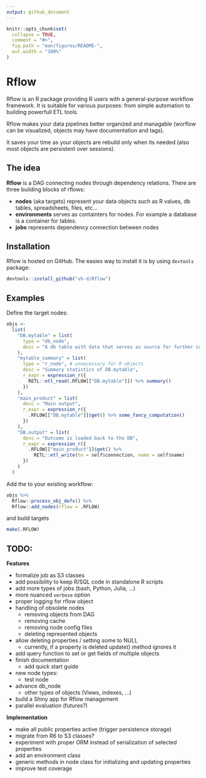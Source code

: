 ```yaml
---
output: github_document
---
```


<!-- README.md is generated from README.Rmd. Please edit that file -->

```r
knitr::opts_chunk$set(
  collapse = TRUE,
  comment = "#>",
  fig.path = "man/figures/README-",
  out.width = "100%"
)
```

# Rflow

Rflow is an R package providing R users with a general-purpose workflow framework. It is suitable for various purposes: from simple automation to building powerfull ETL tools.


Rflow makes your data pipelines better organized and managable (worflow can be visualized, objects may have documentation and tags).

It saves your time as your objects are rebuild only when its needed (also most objects are persistent over sessions).


## The idea

**Rflow** is a DAG connecting nodes through dependency relations. There are three building blocks of rflows:

* **nodes** (aka targets) represent your data objects such as R values, db tables, spreadsheets, files, etc...
* **environments** serves as containters for nodes. For example a database is a container for tables.
* **jobs** represents dependency connection between nodes


## Installation

Rflow is hosted on GitHub. The easies way to install it is by using `devtools` package:

```r
devtools::install_github("vh-d/Rflow")
```



## Examples

Define the target nodes:

```r
objs <- 
  list(
    "DB.mytable" = list(
      type = "db_node",
      desc = "A db table with data that serves as source for further computation"
    ),
    "mytable_summary" = list(
      type = "r_node", # unnecessary for R objects
      desc = "Summary statistics of DB.mytable",
      r_expr = expression_r({
        RETL::etl_read(.RFLOW[["DB.mytable"]]) %>% summary()
      })
    ),
    "main_product" = list(
      desc = "Main output",
      r_expr = expression_r({
        .RFLOW[["DB.mytable"]]$get() %>% some_fancy_computation()
      })
    ), 
    "DB.output" = list(
      desc = "Outcome is loaded back to the DB",
      r_expr = expression_r({
        .RFLOW[["main_product"]]$get() %>%
          RETL::etl_write(to = self$connection, name = self$name)
      })
    )
  ) 
```

Add the to your existing workflow:

```r
objs %>% 
  Rflow::process_obj_defs() %>% 
  Rflow::add_nodes(rflow = .RFLOW)
```

and build targets

```r
make(.RFLOW)
```


## TODO:

**Features**

* formalize job as S3 classes
* add possibility to keep R/SQL code in standalone R scripts
* add more types of jobs (bash, Python, Julia, ...)
* more nuanced `verbose` option
* proper logging for rflow object
* handling of obsolete nodes
  * removing objects from DAG
  * removing cache
  * removing node config files
  * deleting represented objects
* allow deleting properties / setting some to NULL
  * currently, if a property is deleted update() method ignores it
* add query function to set or get fields of multiple objects
* finish documentation
  * add quick start guide
* new node types:
  * test node
* advance db_node
  * other types of objects (Views, indexes, ...)
* build a Shiny app for Rflow management 
* parallel evaluation (futures?)

**Implementation**

* make all public properties active (trigger persistence storage)
* migrate from R6 to S3 classes?
* experiment with proper ORM instead of serialization of selected properties 
* add an environment class
* generic methods in node class for initializing and updating properties
* improve test coverage
